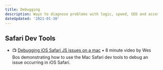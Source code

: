 ```yaml
---
title: Debugging
description: Ways to diagnose problems with logic, speed, SEO and accessibility.
dateUpdated: '2021-01-30'
---
```


## Safari Dev Tools

- 📺 [Debugging iOS Safari JS issues on a mac](https://m.youtube.com/watch?v=lp_VwNTS3VM) • 8 minute video by Wes Bos demonstrating how to use the Mac Safari dev tools to debug an issue occurring in iOS Safari.